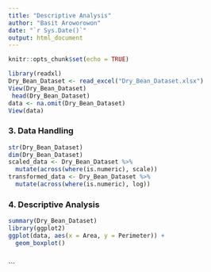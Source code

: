 ```yaml
---
title: "Descriptive Analysis"
author: "Basit Aroworowon"
date: "`r Sys.Date()`"
output: html_document
---
```


```r
knitr::opts_chunk$set(echo = TRUE)
```

```r
library(readxl)
Dry_Bean_Dataset <- read_excel("Dry_Bean_Dataset.xlsx")
View(Dry_Bean_Dataset)
 head(Dry_Bean_Dataset)
data <- na.omit(Dry_Bean_Dataset)
View(data)
```

### 3. Data Handling
```r
str(Dry_Bean_Dataset)
dim(Dry_Bean_Dataset)
scaled_data <- Dry_Bean_Dataset %>% 
  mutate(across(where(is.numeric), scale))
transformed_data <- Dry_Bean_Dataset %>% 
  mutate(across(where(is.numeric), log))


```
### 4. Descriptive Analysis

```r
summary(Dry_Bean_Dataset)
library(ggplot2)
ggplot(data, aes(x = Area, y = Perimeter)) +
  geom_boxplot()
```


```

```




```

